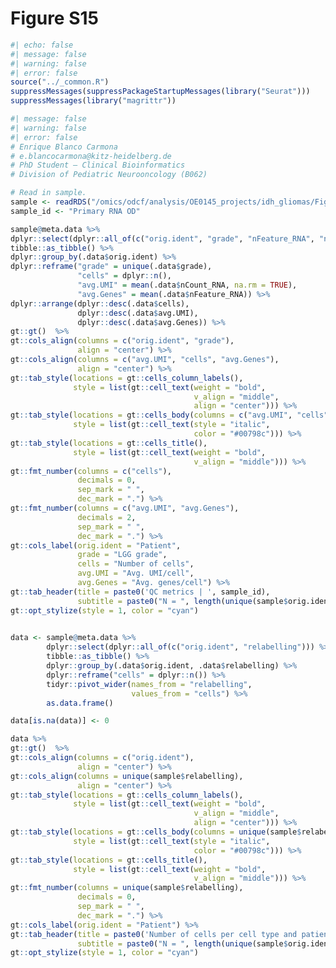 # Figure S15 {.unnumbered}

```r
#| echo: false
#| message: false
#| warning: false
#| error: false
source("../_common.R")
suppressMessages(suppressPackageStartupMessages(library("Seurat")))
suppressMessages(library("magrittr"))
```

```r
#| message: false
#| warning: false
#| error: false
# Enrique Blanco Carmona
# e.blancocarmona@kitz-heidelberg.de
# PhD Student – Clinical Bioinformatics
# Division of Pediatric Neurooncology (B062)

# Read in sample.
sample <- readRDS("/omics/odcf/analysis/OE0145_projects/idh_gliomas/Figures_Science/revision/IDH_gliomas_book/datasets/integrated_primary_OD.rds")
sample_id <- "Primary RNA OD"
```



```r
sample@meta.data %>% 
dplyr::select(dplyr::all_of(c("orig.ident", "grade", "nFeature_RNA", "nCount_RNA"))) %>% 
tibble::as_tibble() %>% 
dplyr::group_by(.data$orig.ident) %>% 
dplyr::reframe("grade" = unique(.data$grade),
               "cells" = dplyr::n(),
               "avg.UMI" = mean(.data$nCount_RNA, na.rm = TRUE),
               "avg.Genes" = mean(.data$nFeature_RNA)) %>% 
dplyr::arrange(dplyr::desc(.data$cells), 
               dplyr::desc(.data$avg.UMI), 
               dplyr::desc(.data$avg.Genes)) %>% 
gt::gt()  %>% 
gt::cols_align(columns = c("orig.ident", "grade"),
               align = "center") %>% 
gt::cols_align(columns = c("avg.UMI", "cells", "avg.Genes"),
               align = "center") %>% 
gt::tab_style(locations = gt::cells_column_labels(),
              style = list(gt::cell_text(weight = "bold",
                                         v_align = "middle",
                                         align = "center"))) %>% 
gt::tab_style(locations = gt::cells_body(columns = c("avg.UMI", "cells", "avg.Genes")),
              style = list(gt::cell_text(style = "italic",
                                         color = "#00798c"))) %>% 
gt::tab_style(locations = gt::cells_title(),
              style = list(gt::cell_text(weight = "bold",
                                         v_align = "middle"))) %>% 
gt::fmt_number(columns = c("cells"), 
               decimals = 0,
               sep_mark = " ",
               dec_mark = ".") %>% 
gt::fmt_number(columns = c("avg.UMI", "avg.Genes"), 
               decimals = 2,
               sep_mark = " ",
               dec_mark = ".") %>% 
gt::cols_label(orig.ident = "Patient",
               grade = "LGG grade",
               cells = "Number of cells",
               avg.UMI = "Avg. UMI/cell",
               avg.Genes = "Avg. genes/cell") %>% 
gt::tab_header(title = paste0('QC metrics | ', sample_id),
               subtitle = paste0("N = ", length(unique(sample$orig.ident)))) %>%
gt::opt_stylize(style = 1, color = "cyan")
            
```

```r
data <- sample@meta.data %>% 
        dplyr::select(dplyr::all_of(c("orig.ident", "relabelling"))) %>% 
        tibble::as_tibble() %>% 
        dplyr::group_by(.data$orig.ident, .data$relabelling) %>% 
        dplyr::reframe("cells" = dplyr::n()) %>% 
        tidyr::pivot_wider(names_from = "relabelling",
                           values_from = "cells") %>% 
        as.data.frame()

data[is.na(data)] <- 0

data %>% 
gt::gt()  %>% 
gt::cols_align(columns = c("orig.ident"),
               align = "center") %>% 
gt::cols_align(columns = unique(sample$relabelling),
               align = "center") %>% 
gt::tab_style(locations = gt::cells_column_labels(),
              style = list(gt::cell_text(weight = "bold",
                                         v_align = "middle",
                                         align = "center"))) %>% 
gt::tab_style(locations = gt::cells_body(columns = unique(sample$relabelling)),
              style = list(gt::cell_text(style = "italic",
                                         color = "#00798c"))) %>% 
gt::tab_style(locations = gt::cells_title(),
              style = list(gt::cell_text(weight = "bold",
                                         v_align = "middle"))) %>% 
gt::fmt_number(columns = unique(sample$relabelling), 
               decimals = 0,
               sep_mark = " ",
               dec_mark = ".") %>% 
gt::cols_label(orig.ident = "Patient") %>% 
gt::tab_header(title = paste0('Number of cells per cell type and patient | ', sample_id),
               subtitle = paste0("N = ", length(unique(sample$orig.ident)))) %>%
gt::opt_stylize(style = 1, color = "cyan")
            
```

